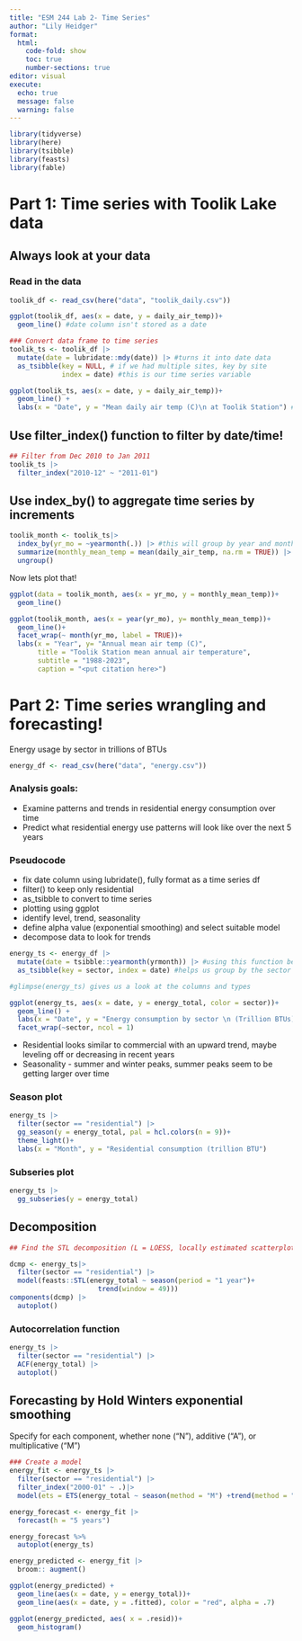 ```yaml
---
title: "ESM 244 Lab 2- Time Series"
author: "Lily Heidger"
format: 
  html:
    code-fold: show
    toc: true
    number-sections: true
editor: visual
execute: 
  echo: true
  message: false
  warning: false
---
```


```r
library(tidyverse)
library(here)
library(tsibble)
library(feasts)
library(fable)
```

# Part 1: Time series with Toolik Lake data

## Always look at your data

### Read in the data

```r
toolik_df <- read_csv(here("data", "toolik_daily.csv"))

ggplot(toolik_df, aes(x = date, y = daily_air_temp))+
  geom_line() #date column isn't stored as a date

### Convert data frame to time series
toolik_ts <- toolik_df |>
  mutate(date = lubridate::mdy(date)) |> #turns it into date data
  as_tsibble(key = NULL, # if we had multiple sites, key by site
             index = date) #this is our time series variable

ggplot(toolik_ts, aes(x = date, y = daily_air_temp))+
  geom_line() +
  labs(x = "Date", y = "Mean daily air temp (C)\n at Toolik Station") #\n breaks up the rows in your labels
```

## Use filter_index() function to filter by date/time!

```r
## Filter from Dec 2010 to Jan 2011
toolik_ts |>
  filter_index("2010-12" ~ "2011-01")
```

## Use index_by() to aggregate time series by increments

```r
toolik_month <- toolik_ts|>
  index_by(yr_mo = ~yearmonth(.)) |> #this will group by year and month
  summarize(monthly_mean_temp = mean(daily_air_temp, na.rm = TRUE)) |>
  ungroup()

```

Now lets plot that!

```r
ggplot(data = toolik_month, aes(x = yr_mo, y = monthly_mean_temp))+
  geom_line() 

ggplot(toolik_month, aes(x = year(yr_mo), y= monthly_mean_temp))+
  geom_line()+
  facet_wrap(~ month(yr_mo, label = TRUE))+
  labs(x = "Year", y= "Annual mean air temp (C)", 
       title = "Toolik Station mean annual air temperature", 
       subtitle = "1988-2023", 
       caption = "<put citation here>")
```

# Part 2: Time series wrangling and forecasting!

Energy usage by sector in trillions of BTUs

```r
energy_df <- read_csv(here("data", "energy.csv"))


```

### Analysis goals:

-   Examine patterns and trends in residential energy consumption over time
-   Predict what residential energy use patterns will look like over the next 5 years

### Pseudocode

* fix date column using lubridate(), fully format as a time series df
* filter() to keep only residential
* as_tsibble to convert to time series
* plotting using ggplot
* identify level, trend, seasonality
* define alpha value (exponential smoothing) and select suitable model
* decompose data to look for trends

```r
energy_ts <- energy_df |> 
  mutate(date = tsibble::yearmonth(yrmonth)) |> #using this function because it has more functionality later on
  as_tsibble(key = sector, index = date) #helps us group by the sector and associates ts with the sector

#glimpse(energy_ts) gives us a look at the columns and types

ggplot(energy_ts, aes(x = date, y = energy_total, color = sector))+
  geom_line() +
  labs(x = "Date", y = "Energy consumption by sector \n (Trillion BTUs)")+
  facet_wrap(~sector, ncol = 1)


```
* Residential looks similar to commercial with an upward trend, maybe leveling off or decreasing in recent years
* Seasonality - summer and winter peaks, summer peaks seem to be getting larger over time

### Season plot

```r
energy_ts |>
  filter(sector == "residential") |>
  gg_season(y = energy_total, pal = hcl.colors(n = 9))+
  theme_light()+
  labs(x = "Month", y = "Residential consumption (trillion BTU")
```

### Subseries plot

```r
energy_ts |>
  gg_subseries(y = energy_total)
```
## Decomposition

```r
## Find the STL decomposition (L = LOESS, locally estimated scatterplot smoothing)

dcmp <- energy_ts|>
  filter(sector == "residential") |>
  model(feasts::STL(energy_total ~ season(period = "1 year")+
                      trend(window = 49)))
components(dcmp) |>
  autoplot()
```
### Autocorrelation function

```r
energy_ts |>
  filter(sector == "residential") |>
  ACF(energy_total) |>
  autoplot()
```
## Forecasting by Hold Winters exponential smoothing

Specify for each component, whether none ("N"), additive ("A"), or multiplicative ("M")

```r
### Create a model
energy_fit <- energy_ts |>
  filter(sector == "residential") |>
  filter_index("2000-01" ~ .)|>
  model(ets = ETS(energy_total ~ season(method = "M") +trend(method = "A")))

energy_forecast <- energy_fit |>
  forecast(h = "5 years")

energy_forecast %>%
  autoplot(energy_ts)
```

```r
energy_predicted <- energy_fit |>
  broom:: augment()

ggplot(energy_predicted) +
  geom_line(aes(x = date, y = energy_total))+
  geom_line(aes(x = date, y = .fitted), color = "red", alpha = .7)

ggplot(energy_predicted, aes( x = .resid))+
  geom_histogram()
```





